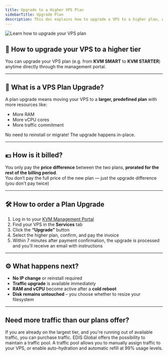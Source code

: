 ```yaml
---
title: Upgrade to a Higher VPS Plan
sidebarTitle: Upgrade Plan
description: This doc explains how to upgrade a VPS to a higher plan, which can include more RAM, additional vCPU cores, more disk space, and increased monthly traffic commitment.
---
```



![Learn how to upgrade your VPS plan](/assets/vps-upgrade-order.webp)

## 🚀 How to upgrade your VPS to a higher tier

You can upgrade your VPS plan (e.g. from **KVM SMART** to **KVM STARTER**) anytime directly through the management portal.

---

## 🔄 What is a VPS Plan Upgrade?

A plan upgrade means moving your VPS to a **larger, predefined plan** with more resources like:
- More RAM
- More vCPU cores
- More traffic commitment

No need to reinstall or migrate! The upgrade happens in-place.



---

## 💶 How is it billed?

You only pay the **price difference** between the two plans, **prorated for the rest of the billing period**.  
You don’t pay the full price of the new plan — just the upgrade difference (you don't pay twice)

---

## 🛠️ How to order a Plan Upgrade

1. Log in to your [KVM Management Portal](https://manage.edisglobal.com/clientarea.php)
2. Find your VPS in the **Services** tab
3. Click the **“Upgrade”** button
4. Select the higher plan, confirm, and pay the invoice
5. Within 7 minutes after payment confirmation, the upgrade is processed and you’ll receive an email with instructions

---

## ⚙️ What happens next?

- **No IP change** or reinstall required  
- **Traffic upgrade** is available immediately  
- **RAM and vCPU** become active after a **cold reboot**  
- **Disk remains untouched** – you choose whether to resize your filesystem

---

<CtaButton label="Learn how to upgrade individual resources" link="../upgrades-downgrades/upgrade-resources" />



## Need more traffic than our plans offer?

If you are already on the largest tier, and you're running out of available traffic, you can purchase traffic. EDIS Global offers the possibility to maintain a traffic pool. A traffic pool allows you to manually assign traffic to your VPS, or enable auto-hydration and automatic refill at 99% usage levels.

<CtaButton label="Learn about Traffic Pool" link="../traffic-bandwidth/traffic-pool-global-and-premium-traffic-zone" />